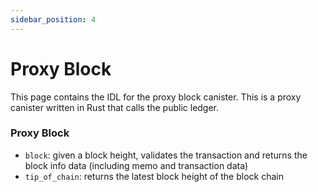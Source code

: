 ```yaml
---
sidebar_position: 4
---
```


# Proxy Block

This page contains the IDL for the proxy block canister. This is a proxy canister written in Rust that calls the public ledger.

### Proxy Block


- `block`: given a block height, validates the transaction and returns the block info data (including memo and transaction data)
- `tip_of_chain`: returns the latest block height of the block chain
